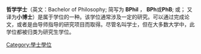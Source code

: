 '''哲学学士'''（英文：Bachelor of Philosophy;  简写为 '''BPhil''' ， '''BPh'''或'''PhB'''; {{Lang-la|Baccalaureus Philosophiae}} 或{{Lang|la|Philosophiae Baccalaureus}}； 又译为'''小博士'''）是属于学位的一种。该学位通常涉及一定的研究。可以通过完成论文，或者是由导师指导的研究项目而取得。尽管名叫学士，但在大多数大学中，此学位都被归类为研究生学位。
[[Category:學士學位|Category:學士學位]]
{{学位}}
